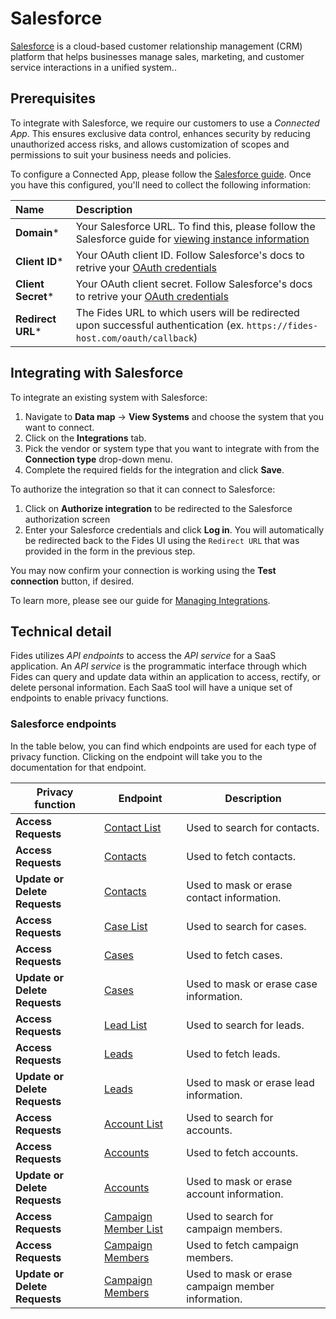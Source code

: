 
# Salesforce
[Salesforce](https://www.salesforce.com/) is a cloud-based customer relationship management (CRM) platform that helps businesses manage sales, marketing, and customer service interactions in a unified system..

## Prerequisites

<Callout emoji="" type="info" title="Connected apps"> To integrate with Salesforce, we require our customers to use a _Connected App_. This ensures exclusive data control, enhances security by reducing unauthorized access risks, and allows customization of scopes and permissions to suit your business needs and policies.</Callout>

To configure a Connected App, please follow the [Salesforce guide](https://help.salesforce.com/s/articleView?id=sf.connected_app_create.htm&type=5). Once you have this configured, you'll need to collect the following information:

| Name                       | Description                                                                                                                             |
| :------------------------- | :-------------------------------------------------------------------------------------------------------------------------------------- |
| **Domain***                | Your Salesforce URL. To find this, please follow the Salesforce guide for [viewing instance information](https://help.salesforce.com/s/articleView?id=000384755&type=1)  |
| **Client ID***             | Your OAuth client ID. Follow Salesforce's docs to retrive your [OAuth credentials](https://help.salesforce.com/s/articleView?id=sf.connected_app_rotate_consumer_details.htm) |
| **Client Secret***         | Your OAuth client secret. Follow Salesforce's docs to retrive your [OAuth credentials](https://help.salesforce.com/s/articleView?id=sf.connected_app_rotate_consumer_details.htm) |
| **Redirect URL***           | The Fides URL to which users will be redirected upon successful authentication (ex. `https://fides-host.com/oauth/callback`) |

## Integrating with Salesforce
To integrate an existing system with Salesforce:

1. Navigate to **Data map** → **View Systems** and choose the system that you want to connect.
2. Click on the **Integrations** tab.
3. Pick the vendor or system type that you want to integrate with from the **Connection type** drop-down menu.
4. Complete the required fields for the integration and click **Save**.

To authorize the integration so that it can connect to Salesforce:
1. Click on **Authorize integration** to be redirected to the Salesforce authorization screen
2. Enter your Salesforce credentials and click **Log in**. You will automatically be redirected back to the Fides UI using the `Redirect URL` that was provided in the form in the previous step.

You may now confirm your connection is working using the **Test connection** button, if desired.

To learn more, please see our guide for [Managing Integrations](/user-guides/integrations/manage-integrations).

## Technical detail 

Fides utilizes _API endpoints_ to access the _API service_ for a SaaS application. An _API service_ is the programmatic interface through which Fides can query and update data within an application to access, rectify, or delete personal information. Each SaaS tool will have a unique set of endpoints to enable privacy functions. 

### Salesforce endpoints
In the table below, you can find which endpoints are used for each type of privacy function. Clicking on the endpoint will take you to the documentation for that endpoint.

| Privacy function | Endpoint | Description |
|----|----|----|
| **Access Requests** | [Contact List](https://developer.salesforce.com/docs/atlas.en-us.236.0.api_rest.meta/api_rest/resources_query.htm) | Used to search for contacts. |
| **Access Requests** | [Contacts](https://developer.salesforce.com/docs/atlas.en-us.236.0.api_rest.meta/api_rest/resources_sobject_retrieve.htm) | Used to fetch contacts. |
| **Update or Delete Requests** | [Contacts](https://developer.salesforce.com/docs/atlas.en-us.236.0.api_rest.meta/api_rest/resources_sobject_retrieve.htm) | Used to mask or erase contact information. |
| **Access Requests** | [Case List](https://developer.salesforce.com/docs/atlas.en-us.236.0.api_rest.meta/api_rest/resources_query.htm) | Used to search for cases. |
| **Access Requests** | [Cases](https://developer.salesforce.com/docs/atlas.en-us.236.0.api_rest.meta/api_rest/resources_sobject_retrieve.htm) | Used to fetch cases. |
| **Update or Delete Requests** | [Cases](https://developer.salesforce.com/docs/atlas.en-us.236.0.api_rest.meta/api_rest/resources_sobject_retrieve.htm) | Used to mask or erase case information. |
| **Access Requests** | [Lead List](https://developer.salesforce.com/docs/atlas.en-us.236.0.api_rest.meta/api_rest/resources_query.htm) | Used to search for leads. |
| **Access Requests** | [Leads](https://developer.salesforce.com/docs/atlas.en-us.236.0.api_rest.meta/api_rest/resources_sobject_retrieve.htm) | Used to fetch leads. |
| **Update or Delete Requests** | [Leads](https://developer.salesforce.com/docs/atlas.en-us.236.0.api_rest.meta/api_rest/resources_sobject_retrieve.htm) | Used to mask or erase lead information. |
| **Access Requests** | [Account List](https://developer.salesforce.com/docs/atlas.en-us.236.0.api_rest.meta/api_rest/resources_query.htm) | Used to search for accounts. |
| **Access Requests** | [Accounts](https://developer.salesforce.com/docs/atlas.en-us.236.0.api_rest.meta/api_rest/resources_sobject_retrieve.htm) | Used to fetch accounts. |
| **Update or Delete Requests** | [Accounts](https://developer.salesforce.com/docs/atlas.en-us.236.0.api_rest.meta/api_rest/resources_sobject_retrieve.htm) | Used to mask or erase account information. |
| **Access Requests** | [Campaign Member List](https://developer.salesforce.com/docs/atlas.en-us.236.0.api_rest.meta/api_rest/resources_query.htm) | Used to search for campaign members. |
| **Access Requests** | [Campaign Members](https://developer.salesforce.com/docs/atlas.en-us.236.0.api_rest.meta/api_rest/resources_sobject_retrieve.htm) | Used to fetch campaign members. |
| **Update or Delete Requests** | [Campaign Members](https://developer.salesforce.com/docs/atlas.en-us.236.0.api_rest.meta/api_rest/resources_sobject_retrieve.htm) | Used to mask or erase campaign member information. |